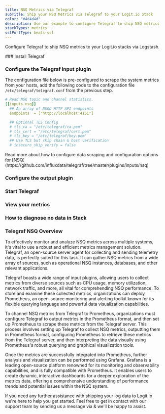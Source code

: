 ```yaml
---
title: NSQ Metrics via Telegraf
subTitle: Ship your NSQ Metrics via Telegraf to your Logit.io Stack
color: "#4d4d4d"
description: Use our example to configure Telegraf to ship NSQ metrics to your Logit.io stacks. Configure Telegraf to send NSQ metrics to Logstash or Elastic.
stackTypes: metrics
sslPortType: beats-ssl
---
```


Configure Telegraf to ship NSQ metrics to your Logit.io stacks via Logstash.

<Steps>
  ### Install Telegraf

  <InstallTelegraf />

  ### Configure the Telegraf input plugin

  The configuration file below is pre-configured to scrape the system metrics from your hosts, add the following code to the configuration file `/etc/telegraf/telegraf.conf` from the previous step.

  ```yaml copy
  # Read NSQ topic and channel statistics.
  [[inputs.nsq]]
    ## An array of NSQD HTTP API endpoints
    endpoints  = ["http://localhost:4151"]

    ## Optional TLS Config
    # tls_ca = "/etc/telegraf/ca.pem"
    # tls_cert = "/etc/telegraf/cert.pem"
    # tls_key = "/etc/telegraf/key.pem"
    ## Use TLS but skip chain & host verification
    # insecure_skip_verify = false
  ```
  <Callout type="info">
    Read more about how to configure data scraping and configuration options for [NSQ](https://github.com/influxdata/telegraf/tree/master/plugins/inputs/nsq)
  </Callout>

  ### Configure the output plugin

  <TelegrafOutputPlugin />

  ### Start Telegraf

  <StartTelegraf />

  ### View your metrics
  <LaunchStack source="NSQ_Metrics_via_Telegraf" utmMedium="metrics" utmCampaign="telegraf-NSQ-metrics" />

  ### How to diagnose no data in Stack

  <DiagnoseNoData />

</Steps>

### Telegraf NSQ Overview

To effectively monitor and analyze NSQ metrics across multiple systems, it's vital to use a robust and efficient 
metrics management solution. Telegraf, an open-source server agent for collecting and sending telemetry data, 
is perfectly suited for this task. It can gather NSQ metrics from a wide array of sources, such as operational 
NSQ instances, databases, and other relevant applications.

Telegraf boasts a wide range of input plugins, allowing users to collect metrics from diverse sources such as 
CPU usage, memory utilization, network traffic, and more, all vital for comprehending NSQ performance. 
To store and examine these collected metrics, organizations can deploy Prometheus, an open-source monitoring 
and alerting toolkit known for its flexible querying language and powerful data visualization capabilities.

To channel NSQ metrics from Telegraf to Prometheus, organizations must configure Telegraf to output metrics 
in the Prometheus format, and then set up Prometheus to scrape these metrics from the Telegraf server. 
This process involves setting up Telegraf to collect NSQ metrics, outputting them in Prometheus format, 
configuring Prometheus to retrieve these metrics from the Telegraf server, and then interpreting the data 
visually using Prometheus's robust querying and graphical visualization tools.

Once the metrics are successfully integrated into Prometheus, further analysis and visualization can be 
performed using Grafana. Grafana is a leading open-source platform renowned for its monitoring and 
observability capabilities, and is fully compatible with Prometheus. It enables users to create dynamic, 
interactive dashboards for a deeper exploration of the metrics data, offering a comprehensive understanding 
of performance trends and potential issues within the NSQ system.

If you need any further assistance with shipping your log data to Logit.io we're here to help you get started. 
Feel free to get in contact with our support team by sending us a message via <IntercomButton text="live chat" /> 
& we'll be happy to assist.